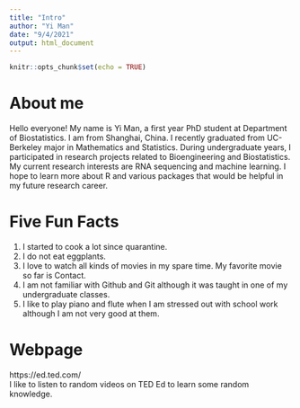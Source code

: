```yaml
---
title: "Intro"
author: "Yi Man"
date: "9/4/2021"
output: html_document
---
```


```r
knitr::opts_chunk$set(echo = TRUE)
```

# About me
Hello everyone! My name is Yi Man, a first year PhD student at Department of Biostatistics. I am from Shanghai, China. I recently graduated from UC-Berkeley major in Mathematics and Statistics. During undergraduate years, I participated in research projects related to Bioengineering and Biostatistics. My current research interests are RNA sequencing and machine learning. I hope to learn more about R and various packages that would be helpful in my future research career.
  
# Five Fun Facts
1. I started to cook a lot since quarantine.  
2. I do not eat eggplants.  
3. I love to watch all kinds of movies in my spare time. My favorite movie so far is Contact.  
4. I am not familiar with Github and Git although it was taught in one of my undergraduate classes.  
5. I like to play piano and flute when I am stressed out with school work although I am not very good at them.  
  
# Webpage  
https://ed.ted.com/  
I like to listen to random videos on TED Ed to learn some random knowledge.